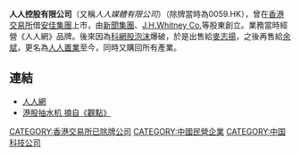 {{multiple issues|
{{Expand|time=2017-02-10T08:11:39+00:00}}
{{Unreferenced|time=2017-02-10T08:11:39+00:00}}
}}
'''人人控股有限公司'''（又稱''人人媒體有限公司''）（除牌當時為0059.HK），曾在[[香港交易所|香港交易所]]借[[安佳集團|安佳集團]]上市，由[[新聞集團|新聞集團]]、[[J.H.Whitney_Co.|J.H.Whitney Co.]]等股東創立。業務當時經營《人人網》品牌。後來因為[[科網股泡沫|科網股泡沫]]爆破，於是出售給[[麥志揚|麥志揚]]，之後再售給[[余斌|余斌]]，更名為[[人人置業|人人置業]]至今，同時又購回所有產業。

==連結==
*[http://www.renren.com/ 人人網]{{Wayback|url=http://www.renren.com/ |date=20191107073459 }}
*[http://www.guandian.cn/article/20080327/72186.html 港股抽水机 摘自《觀點》] {{Wayback|url=http://www.guandian.cn/article/20080327/72186.html |date=20120728151038 }}

[[CATEGORY:香港交易所已除牌公司|CATEGORY:香港交易所已除牌公司]]
[[CATEGORY:中國民營企業|CATEGORY:中國民營企業]]
[[CATEGORY:中国科技公司|CATEGORY:中国科技公司]]